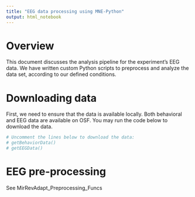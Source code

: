 ---
title: "EEG data processing using MNE-Python"
output: html_notebook
---

# Overview

This document discusses the analysis pipeline for the experiment's EEG data. We have written custom Python scripts to preprocess and analyze the data set, according to our defined conditions.

# Downloading data

First, we need to ensure that the data is available locally. Both behavioral and EEG data are available on OSF. You may run the code below to download the data.

```{r}
# Uncomment the lines below to download the data:
# getBehaviorData()
# getEEGData()
```

# EEG pre-processing

See MirRevAdapt_Preprocessing_Funcs

